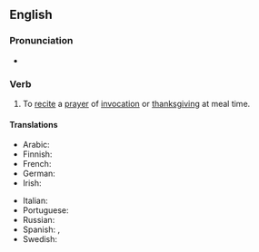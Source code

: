 ==English==
{{wikipedia|grace (prayer)}}

===Pronunciation===
* {{audio|en|En-au-say grace.ogg|Audio (AU)}}

===Verb===
{{en-verb|say<,,said> grace}}

# {{lb|en|idiomatic}} To [[recite]] a [[prayer]] of [[invocation]] or [[thanksgiving]] at meal time.
#: {{syn|en|give thanks|say a blessing}}

====Translations====
{{trans-top|say a prayer of thanks}}
* Arabic: {{t|ar|[[تَلَا]] [[صَلاةَ المائِدة]]}}
* Finnish: {{t|fi|[[lukea]] [[ruokarukous]]}}
* French: {{t|fr|[[dire]] [[le]] [[bénédicité]]}}
* German: {{t|de|[[das]] [[Tischgebet]] [[sprechen]]}}
* Irish: {{t|ga|altaigh}}
{{trans-mid}}
* Italian: {{t|it|rendere grazie}}
* Portuguese: {{t|pt|dar graças}}
* Russian: {{t|ru|[[проче́сть]] [[молитва|моли́тву]] [<nowiki/>[[пе́ред]] [[еда|едо́й]]]|pf}}
* Spanish: {{t|es|bendecir la mesa}}, {{t|es|dar gracias}}
* Swedish: {{t|sv|[[be]] [[bordsbön]]}}
{{trans-bottom}}

{{catlangname|en|predicates}}
{{C|en|Prayer|Talking}}